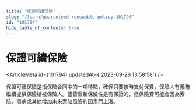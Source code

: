 ```yaml
---
title: "保證可續保險"
slug: "/learn/guaranteed-renewable-policy-101794"
id: "101794"
hide_table_of_contents: true
---
```



# 保證可續保險

<ArticleMeta id={101794} updatedAt={'2023-09-26 13:58:58'} />
<div className='border-solid border-b border-t-0 my-4 border-[var(--ifm-color-gray-300)]' />

保證可續保險是指保險合同中的一項特點，確保只要按時支付保費，保險人有義務繼續提供保險給被保險人。儘管重新保險性是有保證的，但保險費可能會因為索賠、傷病或其他增加未來索賠風險的因素而上漲。
